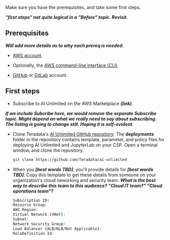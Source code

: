 Make sure you have the prerequisites, and take some first steps.

***"first steps" not quite logical in a "Before" topic. Revisit.***

## Prerequisites

***Will add more details as to why each prereq is needed.*** 

- [AWS account](https://aws.amazon.com).

- Optionally, the [AWS command-line interface (CLI)](https://docs.aws.amazon.com/cli/latest/userguide/cli-chap-getting-started.html).

- [GitHub](https://github.com) or [GitLab](https://gitlab.com) account.


## First steps

- Subscribe to AI Unlimited on the AWS Marketplace ***(link)***. 

***If we include Subcribe here, we would remove the separate Subscribe topic. Might depend on what we really need to say about subscribing. The listing is going to change still. Hoping it is self-evident.***

- Clone Teradata's [AI Unlimited GitHub repository](https://github.com/Teradata/ai-unlimited): The **deployments** folder in the repository contains template, parameter, and policy files for deploying AI Unlimited and JupyterLab on your CSP. Open a terminal window, and clone the repository. 

    ``` bash
    git clone https://github.com/Teradata/ai-unlimited
    ```
  
- When you ***[best words TBD]***, you'll provide details for ***[best words TBD]***. Copy this template to get these details from someone on your organization's cloud neworking and security team. ***What is the best way to describe this team to this audience? "Cloud IT team?" "Cloud operations team"?*** 

	```bash
    Subscription ID: 
    Resource Group:
    AWS Region: 
    Virtual Network (VNet): 
    Subnet: 
    Network Security Group:
    Load Balancer (ALB/NLB/Not Applicable):
    RoleDefinition Id: 
	```
